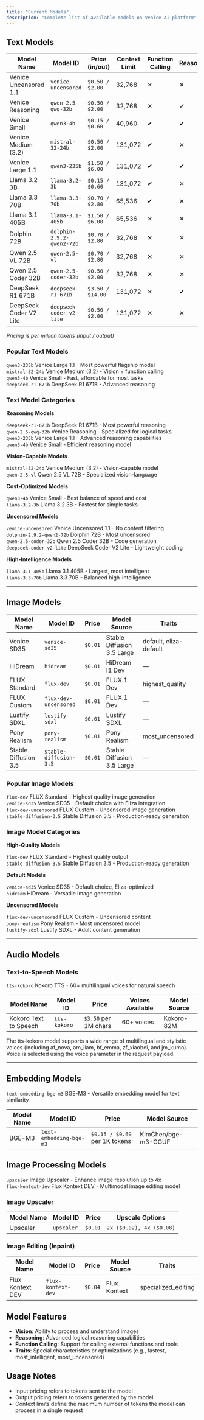 ```yaml
---
title: "Current Models"
description: "Complete list of available models on Venice AI platform"
---
```


## Text Models

| Model Name | Model ID | Price (in/out) | Context Limit | Function Calling | Reasoning | Traits |
|------------|----------|----------------|---------------|------------------|-----------|--------|
| Venice Uncensored 1.1 | `venice-uncensored` | `$0.50 / $2.00` | 32,768 | ✕ | ✕ | — |
| Venice Reasoning | `qwen-2.5-qwq-32b` | `$0.50 / $2.00` | 32,768 | ✕ | ✔ | — |
| Venice Small | `qwen3-4b` | `$0.15 / $0.60` | 40,960 | ✔ | ✔ | — |
| Venice Medium (3.2) | `mistral-32-24b` | `$0.50 / $2.00` | 131,072 | ✔ | ✕ | default_vision |
| Venice Large 1.1 | `qwen3-235b` | `$1.50 / $6.00` | 131,072 | ✔ | ✔ | — |
| Llama 3.2 3B | `llama-3.2-3b` | `$0.15 / $0.60` | 131,072 | ✔ | ✕ | fastest |
| Llama 3.3 70B | `llama-3.3-70b` | `$0.70 / $2.80` | 65,536 | ✔ | ✕ | default |
| Llama 3.1 405B | `llama-3.1-405b` | `$1.50 / $6.00` | 65,536 | ✕ | ✕ | most_intelligent |
| Dolphin 72B | `dolphin-2.9.2-qwen2-72b` | `$0.70 / $2.80` | 32,768 | ✕ | ✕ | most_uncensored |
| Qwen 2.5 VL 72B | `qwen-2.5-vl` | `$0.70 / $2.80` | 32,768 | ✕ | ✕ | — |
| Qwen 2.5 Coder 32B | `qwen-2.5-coder-32b` | `$0.50 / $2.00` | 32,768 | ✕ | ✕ | default_code |
| DeepSeek R1 671B | `deepseek-r1-671b` | `$3.50 / $14.00` | 131,072 | ✕ | ✔ | default_reasoning |
| DeepSeek Coder V2 Lite | `deepseek-coder-v2-lite` | `$0.50 / $2.00` | 131,072 | ✕ | ✕ | — |

*Pricing is per million tokens (input / output)*

### Popular Text Models
`qwen3-235b` Venice Large 1.1 - Most powerful flagship model  
`mistral-32-24b` Venice Medium (3.2) - Vision + function calling  
`qwen3-4b` Venice Small - Fast, affordable for most tasks  
`deepseek-r1-671b` DeepSeek R1 671B - Advanced reasoning  

### Text Model Categories

**Reasoning Models**

`deepseek-r1-671b` DeepSeek R1 671B - Most powerful reasoning  
`qwen-2.5-qwq-32b` Venice Reasoning - Specialized for logical tasks  
`qwen3-235b` Venice Large 1.1 - Advanced reasoning capabilities  
`qwen3-4b` Venice Small - Efficient reasoning model

**Vision-Capable Models**

`mistral-32-24b` Venice Medium (3.2) - Vision-capable model  
`qwen-2.5-vl` Qwen 2.5 VL 72B - Specialized vision-language

**Cost-Optimized Models**

`qwen3-4b` Venice Small - Best balance of speed and cost  
`llama-3.2-3b` Llama 3.2 3B - Fastest for simple tasks

**Uncensored Models**

`venice-uncensored` Venice Uncensored 1.1 - No content filtering  
`dolphin-2.9.2-qwen2-72b` Dolphin 72B - Most uncensored  
`qwen-2.5-coder-32b` Qwen 2.5 Coder 32B - Code generation  
`deepseek-coder-v2-lite` DeepSeek Coder V2 Lite - Lightweight coding

**High-Intelligence Models**

`llama-3.1-405b` Llama 3.1 405B - Largest, most intelligent  
`llama-3.3-70b` Llama 3.3 70B - Balanced high-intelligence

---

## Image Models

| Model Name | Model ID | Price | Model Source | Traits |
|------------|----------|-------|--------------|--------|
| Venice SD35 | `venice-sd35` | `$0.01` | Stable Diffusion 3.5 Large | default, eliza-default |
| HiDream | `hidream` | `$0.01` | HiDream I1 Dev | — |
| FLUX Standard | `flux-dev` | `$0.01` | FLUX.1 Dev | highest_quality |
| FLUX Custom | `flux-dev-uncensored` | `$0.01` | FLUX.1 Dev | — |
| Lustify SDXL | `lustify-sdxl` | `$0.01` | Lustify SDXL | — |
| Pony Realism | `pony-realism` | `$0.01` | Pony Realism | most_uncensored |
| Stable Diffusion 3.5 | `stable-diffusion-3.5` | `$0.01` | Stable Diffusion 3.5 Large | — |

### Popular Image Models
`flux-dev` FLUX Standard - Highest quality image generation  
`venice-sd35` Venice SD35 - Default choice with Eliza integration  
`flux-dev-uncensored` FLUX Custom - Uncensored image generation  
`stable-diffusion-3.5` Stable Diffusion 3.5 - Production-ready generation  

### Image Model Categories

**High-Quality Models**

`flux-dev` FLUX Standard - Highest quality output  
`stable-diffusion-3.5` Stable Diffusion 3.5 - Production-ready generation

**Default Models**

`venice-sd35` Venice SD35 - Default choice, Eliza-optimized  
`hidream` HiDream - Versatile image generation

**Uncensored Models**

`flux-dev-uncensored` FLUX Custom - Uncensored content  
`pony-realism` Pony Realism - Most uncensored model  
`lustify-sdxl` Lustify SDXL - Adult content generation

---

## Audio Models

### Text-to-Speech Models
`tts-kokoro` Kokoro TTS - 60+ multilingual voices for natural speech

| Model Name | Model ID | Price | Voices Available | Model Source |
|------------|----------|-------|------------------|--------------|
| Kokoro Text to Speech | `tts-kokoro` | `$3.50` per 1M chars | 60+ voices | Kokoro-82M |

<Note>
The tts-kokoro model supports a wide range of multilingual and stylistic voices (including af_nova, am_liam, bf_emma, zf_xiaobei, and jm_kumo). Voice is selected using the voice parameter in the request payload.
</Note>

---

## Embedding Models

`text-embedding-bge-m3` BGE-M3 - Versatile embedding model for text similarity

| Model Name | Model ID | Price | Model Source |
|------------|----------|-------|--------------|
| BGE-M3 | `text-embedding-bge-m3` | `$0.15 / $0.60` per 1K tokens | KimChen/bge-m3-GGUF |

## Image Processing Models
`upscaler` Image Upscaler - Enhance image resolution up to 4x  
`flux-kontext-dev` Flux Kontext DEV - Multimodal image editing model

### Image Upscaler
| Model Name | Model ID | Price | Upscale Options |
|------------|----------|-------|-----------------|
| Upscaler | `upscaler` | `$0.01` | `2x ($0.02), 4x ($0.08)` |

### Image Editing (Inpaint)
| Model Name | Model ID | Price | Model Source | Traits |
|------------|----------|-------|--------------|--------|
| Flux Kontext DEV | `flux-kontext-dev` | `$0.04` | Flux Kontext | specialized_editing |


## Model Features

- **Vision**: Ability to process and understand images
- **Reasoning**: Advanced logical reasoning capabilities
- **Function Calling**: Support for calling external functions and tools
- **Traits**: Special characteristics or optimizations (e.g., fastest, most_intelligent, most_uncensored)

## Usage Notes

- Input pricing refers to tokens sent to the model
- Output pricing refers to tokens generated by the model
- Context limits define the maximum number of tokens the model can process in a single request